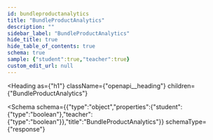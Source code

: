 ```yaml
---
id: bundleproductanalytics
title: "BundleProductAnalytics"
description: ""
sidebar_label: "BundleProductAnalytics"
hide_title: true
hide_table_of_contents: true
schema: true
sample: {"student":true,"teacher":true}
custom_edit_url: null
---
```



<Heading
  as={"h1"}
  className={"openapi__heading"}
  children={"BundleProductAnalytics"}
>
</Heading>





<Schema
  schema={{"type":"object","properties":{"student":{"type":"boolean"},"teacher":{"type":"boolean"}},"title":"BundleProductAnalytics"}}
  schemaType={"response"}
>
  
</Schema>
            